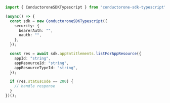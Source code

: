 ```typescript ListForAppResource.ts
import { ConductoroneSDKTypescript } from "conductorone-sdk-typescript";

(async() => {
  const sdk = new ConductoroneSDKTypescript({
    security: {
      bearerAuth: "",
      oauth: "",
    },
  });

  const res = await sdk.appEntitlements.listForAppResource({
    appId: "string",
    appResourceId: "string",
    appResourceTypeId: "string",
  });

  if (res.statusCode == 200) {
    // handle response
  }
})();
```
